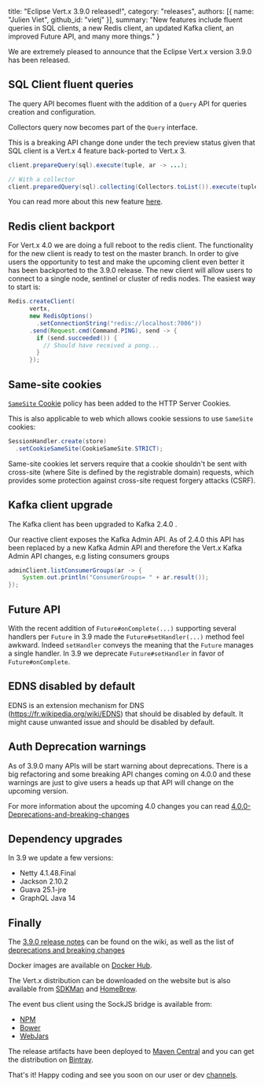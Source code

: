   title: "Eclipse Vert.x 3.9.0 released!",
  category: "releases",
  authors: [{
    name: "Julien Viet",
    github_id: "vietj"
  }],
  summary: "New features include fluent queries in SQL clients, a new Redis client, an updated Kafka client, an improved Future API, and many more things."
}

We are extremely pleased to announce that the Eclipse Vert.x version 3.9.0 has been released.

## SQL Client fluent queries

The query API becomes fluent with the addition of a `Query` API for queries creation and configuration.

Collectors query now becomes part of the `Query` interface.

This is a breaking API change done under the tech preview status given that SQL client is a Vert.x 4 feature back-ported to Vert.x 3.

```java
client.prepareQuery(sql).execute(tuple, ar -> ...);

// With a collector
client.preparedQuery(sql).collecting(Collectors.toList()).execute(tuple, ar -> ...);
```

You can read more about this new feature [here](https://github.com/vert-x3/wiki/wiki/3.9.0-Deprecations-and-breaking-changes#fluent-query-api).

## Redis client backport

For Vert.x 4.0 we are doing a full reboot to the redis client. The functionality for the new client is ready to test on the master branch. In order to give users the opportunity to test and make the upcoming client even better it has been backported to the 3.9.0 release. The new client will allow users to connect to a single node, sentinel or cluster of redis nodes. The easiest way to start is:

```java
Redis.createClient(
      vertx,
      new RedisOptions()
        .setConnectionString("redis://localhost:7006"))
      .send(Request.cmd(Command.PING), send -> {
        if (send.succeeded()) {
          // Should have received a pong...
        }
      });
```

## Same-site cookies

[`SameSite` Cookie](https://tools.ietf.org/html/draft-west-first-party-cookies-07) policy has been added to the HTTP Server Cookies.

This is also applicable to web which allows cookie sessions to use `SameSite` cookies:

```java
SessionHandler.create(store)
  .setCookieSameSite(CookieSameSite.STRICT);
```

Same-site cookies let servers require that a cookie shouldn't be sent with cross-site (where Site is defined by the registrable domain) requests,
which provides some protection against cross-site request forgery attacks (CSRF).

## Kafka client upgrade

The Kafka client has been upgraded to Kafka 2.4.0 .

Our reactive client exposes the Kafka Admin API. As of 2.4.0 this API has been replaced by a new Kafka Admin API and therefore
the Vert.x Kafka Admin API changes, e.g listing consumers groups

```java
adminClient.listConsumerGroups(ar -> {
    System.out.println("ConsumerGroups= " + ar.result());
});
```

## Future API

With the recent addition of `Future#onComplete(...)` supporting several handlers per `Future` in 3.9 made the
`Future#setHandler(...)` method feel awkward. Indeed `setHandler` conveys the meaning that the `Future` manages
a single handler. In 3.9 we deprecate `Future#setHandler` in favor of `Future#onComplete`.

## EDNS disabled by default

EDNS is an extension mechanism for DNS (https://fr.wikipedia.org/wiki/EDNS) that should be disabled by default. It might
cause unwanted issue and should be disabled by default.

## Auth Deprecation warnings

As of 3.9.0 many APIs will be start warning about deprecations. There is a big refactoring and some breaking API changes coming
on 4.0.0 and these warnings are just to give users a heads up that API will change on the upcoming version.

For more information about the upcoming 4.0 changes you can read [4.0.0-Deprecations-and-breaking-changes](https://github.com/vert-x3/wiki/wiki/4.0.0-Deprecations-and-breaking-changes)

## Dependency upgrades

In 3.9 we update a few versions:

- Netty 4.1.48.Final
- Jackson 2.10.2
- Guava 25.1-jre
- GraphQL Java 14

## Finally

The [3.9.0 release notes](https://github.com/vert-x3/wiki/wiki/3.9.0-Release-Notes) can be found on the wiki, as well as the
list of [deprecations and breaking changes](https://github.com/vert-x3/wiki/wiki/3.9.0-Deprecations-and-breaking-changes)

Docker images are available on [Docker Hub](https://hub.docker.com/u/vertx/).

The Vert.x distribution can be downloaded on the website but is also available from [SDKMan](http://sdkman.io/index.html) and [HomeBrew](http://brew.sh/).

The event bus client using the SockJS bridge is available from:

* [NPM](https://www.npmjs.com/package/vertx3-eventbus-client)
* [Bower](https://github.com/vert-x3/vertx-bus-bower)
* [WebJars](http://www.webjars.org/)

The release artifacts have been deployed to [Maven Central](http://search.maven.org/#search%7Cga%7C1%7Cg%3A%22io.vertx%22%20AND%20v%3A%223.9.0%22) and you can get the distribution on [Bintray](https://bintray.com/vertx/downloads/distribution/3.9.0/view).

That's it! Happy coding and see you soon on our user or dev [channels](https://vertx.io/community).
